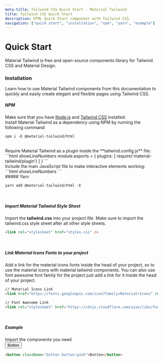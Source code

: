 ```yaml
---
meta-title: Tailwind CSS Quick Start - Material Tailwind
title: Tailwind CSS Quick Start
description: HTML Quick Start component with Tailwind CSS.
navigation: ["quick start", "installation", "npm", "yarn", "example"]
---
```


# Quick Start

Material Tailwind is free and open-source components library for Tailwind CSS and Material Design.
<br/>

### Installation

Learn how to use Material Tailwind components from this documentation to quickly and easily create elegant and flexible pages using Tailwind CSS.
<br/>

##### NPM 

Make sure that you have [Node.js](https://nodejs.org/en/) and [Tailwind CSS](https://tailwindcss.com/) installed.
<br/>
Install Material Tailwind as a dependency using NPM by running the following command:
```html showLineNumbers
npm i -E @material-tailwind/html
```
<br/>
Require Material Tailwind as a plugin inside the **tailwind.config.js** file:
```html showLineNumbers
module.exports = {
  plugins: [
    require('material-tailwind/plugin')
  ]
}
```
<br/>
Include the main JavaScript file to make interactive elements working:
```html showLineNumbers
<script src="../path/to/material-tailwind.js"></script>
```

<br/>
##### Yarn 

```html showLineNumbers
yarn add @material-tailwind/html -E
```
<br/>

##### Import Material Tailwind Style Sheet

Import the **tailwind.css** into your project file. Make sure to import the tailwind.css style sheet after all other style sheets.

```html showLineNumbers
<link rel="stylesheet" href="styles.css" />
```
<br/>

##### Link Material Icons Fonts to your project

Add a link for the material icons fonts inside the head of your project, so to use the material icons with material tailwind components. You can also use font awesome font family for the project just add a link for it inside the head of your project.

```html showLineNumbers
// Material Icons Link
<link href="https://fonts.googleapis.com/icon?family=Material+Icons" rel="stylesheet"/>

// Font Awesome Link
<link rel="stylesheet" href="https://cdnjs.cloudflare.com/ajax/libs/font-awesome/5.15.2/css/all.min.css" integrity="sha512-HK5fgLBL+xu6dm/Ii3z4xhlSUyZgTT9tuc/hSrtw6uzJOvgRr2a9jyxxT1ely+B+xFAmJKVSTbpM/CuL7qxO8w==" crossOrigin="anonymous" />
```
<br/>

##### Example

Import the components you need
<br/>
<ComponentCard id="example">
  <button className="button button-pink" data-ripple-light>Button</button>
</ComponentCard>

```html showLineNumbers
<button className="button button-pink">Button</button>
```